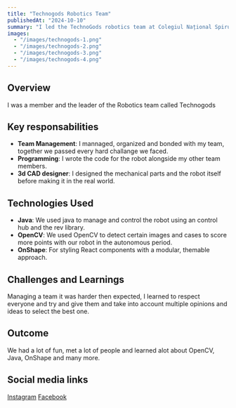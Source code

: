 ---
title: "Technogods Robotics Team"
publishedAt: "2024-10-10"
summary: "I led the TechnoGods robotics team at Colegiul Național Spiru Haret, guiding the team through multiple First Tech Challenge competitions. As team leader, I coordinated our efforts in designing, building, and programming robots to complete various complex tasks. I managed team collaboration, delegated responsibilities, and resolved technical challenges, gaining valuable skills in leadership, problem-solving, and project management.  "
images:
  - "/images/technogods-1.png"
  - "/images/technogods-2.png"
  - "/images/technogods-3.png"
  - "/images/technogods-4.png"
---

## Overview

I was a member and the leader of the Robotics team called Technogods

## Key responsabilities

- **Team Management**: I mannaged, organized and bonded with my team, together we passed every hard challange we faced.
- **Programming**: I wrote the code for the robot alongside my other team members.
- **3d CAD designer**: I designed the mechanical parts and the robot itself before making it in the real world.

## Technologies Used

- **Java**: We used java to manage and control the robot using an control hub and the rev library.
- **OpenCV**: We used OpenCV to detect certain images and cases to score more points with our robot in the autonomous period.
- **OnShape**: For styling React components with a modular, themable approach.

## Challenges and Learnings

Managing a team it was harder then expected, I learned to respect everyone and try and give them and take into account multiple opinions and ideas to select the best one.

## Outcome

We had a lot of fun, met a lot of people and learned alot about OpenCV, Java, OnShape and many more.

## Social media links
<a href="https://www.instagram.com/technogods.team/">Instagram</a>
<a href="https://www.facebook.com/technogods/">Facebook</a>
